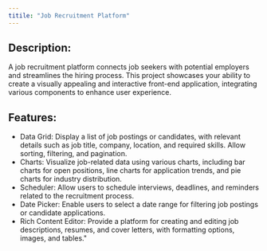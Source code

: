 ```yaml
---
titile: "Job Recruitment Platform"
---
```


## Description:
A job recruitment platform connects job seekers with potential employers and streamlines the hiring process. This project showcases your ability to create a visually appealing and interactive front-end application, integrating various components to enhance user experience.

## Features:

- Data Grid: Display a list of job postings or candidates, with relevant details such as job title, company, location, and required skills. Allow sorting, filtering, and pagination.
- Charts: Visualize job-related data using various charts, including bar charts for open positions, line charts for application trends, and pie charts for industry distribution.
- Scheduler: Allow users to schedule interviews, deadlines, and reminders related to the recruitment process.
- Date Picker: Enable users to select a date range for filtering job postings or candidate applications.
- Rich Content Editor: Provide a platform for creating and editing job descriptions, resumes, and cover letters, with formatting options, images, and tables."